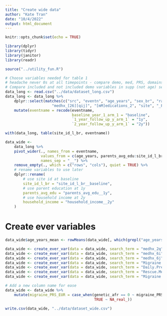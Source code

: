 ```yaml
---
title: "Create wide data"
author: "Kate Tran"
date: "10/4/2022"
output: html_document
---
```


```r
knitr::opts_chunk$set(echo = TRUE)
```

```r
library(dplyr)
library(tidyr)
library(janitor)
library(readr)

source("../utility_fun.R")
```

```r
# Choose variables needed for table 1
# headache never 0s at all timepoints - compare demo, med, PRS, domains of exposomes
# Compare included and not included demo variables in supp (not age) sex race edu income
data_long <- read.csv("../data/dataset_long.csv")
data_long <- data_long %>% 
    dplyr::select(matches(c("src", "eventn", "age_years", "sex_br", "race", "eth", "edu", "household_in", 
                     "medhx_[26][qij]", "[mM]edications_2", "site", "_PRS", "genetic_afr"))) %>% 
    mutate(eventname = recode(eventname,
                              baseline_year_1_arm_1 = "baseline",
                              `1_year_follow_up_y_arm_1` = "1y",
                              `2_year_follow_up_y_arm_1` = "2y"))

with(data_long, table(site_id_l_br, eventname))
```

```r
data_wide <-
    data_long %>% 
    pivot_wider(., names_from = eventname, 
                values_from = c(age_years, parents_avg_edu:site_id_l_br),
                names_sep = "__") %>%
    remove_empty(., which = c("rows", "cols"), quiet = TRUE) %>%
    # rename variables to use later
    dplyr::rename(
        # use site id at baseline
        site_id_l_br = "site_id_l_br__baseline",
        # use parent education at 1y
        parents_avg_edu = "parents_avg_edu__1y",
        # use household income at 2y
        household_income = "household_income__2y"
    )
```

# Create ever variables
```r
data_wide$age_years_mean <- rowMeans(data_wide[, which(grepl("age_years", colnames(data_wide)))], na.rm = T)

data_wide <- create_ever_var(data = data_wide, search_term = "medhx_2q", new_col_name = "headache_ever")
data_wide <- create_ever_var(data = data_wide, search_term = "medhx_6i", new_col_name = "head_injury_ever")
data_wide <- create_ever_var(data = data_wide, search_term = "medhx_6j", new_col_name = "knocked_unconsc_ever")
data_wide <- create_ever_var(data = data_wide, search_term = "Migraine.Medications_2w__", new_col_name = "migraine_med_2w_ever")
data_wide <- create_ever_var(data = data_wide, search_term = "Daily.Preventive.medications_2w__", new_col_name = "daily_med_2w_ever")
data_wide <- create_ever_var(data = data_wide, search_term = "Rescue.Medications_2w__", new_col_name = "rescue_med_2w_ever")
data_wide <- create_ever_var(data = data_wide, search_term = "Migraine.Rescue.medications_2w__", new_col_name = "migraine_rescue_med_2w_ever")
```

```r
# Add a new column name for ease
data_wide <- data_wide %>% 
    mutate(migraine_PRS_EUR = case_when(genetic_afr == 0 ~ migraine_PRS,
                                        TRUE ~ NA_real_))
```

```r
write.csv(data_wide, "../data/dataset_wide.csv")
```







